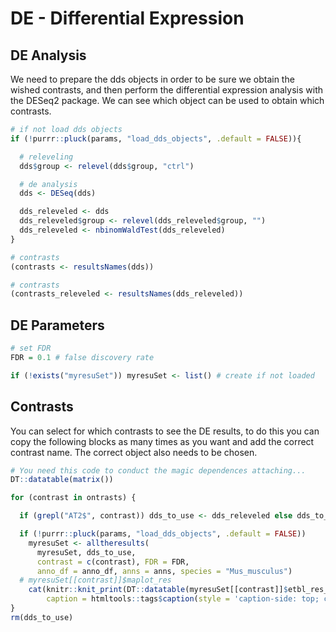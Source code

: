 


# DE - Differential Expression

## DE Analysis

We need to prepare the dds objects in order to be sure we obtain the wished contrasts, and then perform the differential expression analysis with the DESeq2 package. We can see which object can be used to obtain which contrasts.

```r
# if not load dds objects 
if (!purrr::pluck(params, "load_dds_objects", .default = FALSE)){

  # releveling
  dds$group <- relevel(dds$group, "ctrl")

  # de analysis
  dds <- DESeq(dds)

  dds_releveled <- dds
  dds_releveled$group <- relevel(dds_releveled$group, "")
  dds_releveled <- nbinomWaldTest(dds_releveled)
}
```

```r
# contrasts
(contrasts <- resultsNames(dds))
```
```r
# contrasts
(contrasts_releveled <- resultsNames(dds_releveled))
```

## DE Parameters

```r
# set FDR 
FDR = 0.1 # false discovery rate
```

```r
if (!exists("myresuSet")) myresuSet <- list() # create if not loaded
```

## Contrasts

You can select for which contrasts to see the DE results, to do this you can copy the following blocks as many times as you want and add the correct contrast name. The correct object also needs to be chosen.

<!-- <details>

<summary>click here to display DE results of </summary> -->

```r
# You need this code to conduct the magic dependences attaching...
DT::datatable(matrix())
```


```r

for (contrast in ontrasts) {

  if (grepl("AT2$", contrast)) dds_to_use <- dds_releveled else dds_to_use <- dds # If you use a releveled object you cchange this line

  if (!purrr::pluck(params, "load_dds_objects", .default = FALSE))
    myresuSet <- alltheresults(
      myresuSet, dds_to_use,
      contrast = c(contrast), FDR = FDR,
      anno_df = anno_df, anns = anns, species = "Mus_musculus")
  # myresuSet[[contrast]]$maplot_res
    cat(knitr::knit_print(DT::datatable(myresuSet[[contrast]]$etbl_res_DE, escape = FALSE, rownames = FALSE, 
        caption = htmltools::tags$caption(style = 'caption-side: top; color:black;; font-size: 2em', contrast))))
}
rm(dds_to_use)
```

